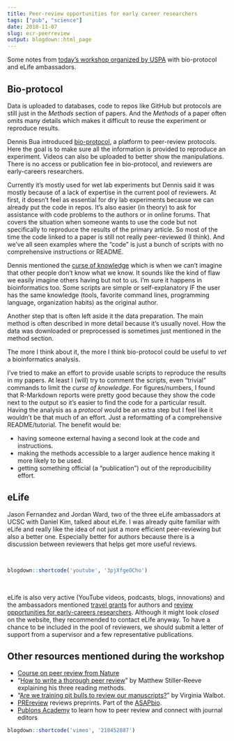 ```yaml
---
title: Peer-review opportunities for early career researchers
tags: ["pub", "science"]
date: 2018-11-07
slug: ecr-peerreview
output: blogdown::html_page
---
```


Some notes from [today's workshop organized by USPA](https://uspa.ucsc.edu/2018/10/31/peer-review-workshop-117-12-pm-in-biomed-200/) with bio-protocol and eLife ambassadors.

## Bio-protocol

Data is uploaded to databases, code to repos like GitHub but protocols are still just in the *Methods* section of papers.
And the *Methods* of a paper often omits many details which makes it difficult to reuse the experiment or reproduce results.

Dennis Bua introduced [bio-protocol](https://bio-protocol.org/), a platform to peer-review protocols. 
Here the goal is to make sure all the information is provided to reproduce an experiment.
Videos can also be uploaded to better show the manipulations.
There is no access or publication fee in bio-protocol, and reviewers are early-careers researchers.

Currently it's mostly used for wet lab experiments but Dennis said it was mostly because of a lack of expertise in the current pool of reviewers.
At first, it doesn't feel as essential for dry lab experiments because we can already put the code in repos.
It's also easier (in theory) to ask for assistance with code problems to the authors or in online forums.
That covers the situation when someone wants to use the code but not specifically to reproduce the results of the primary article.
So most of the time the code linked to a paper is still not really peer-reviewed (I think). 
And we've all seen examples where the "code" is just a bunch of scripts with no comprehensive instructions or README. 

Dennis mentioned the [curse of knowledge](https://en.wikipedia.org/wiki/Curse_of_knowledge) which is when we can't imagine that other people don't know what we know. 
It sounds like the kind of flaw we easily imagine others having but not to us. 
I'm sure it happens in bioinformatics too.
Some scripts are simple or self-explanatory IF the user has the same knowledge (tools, favorite command lines, programming language, organization habits) as the original author.

Another step that is often left aside it the data preparation. 
The main method is often described in more detail because it's usually novel.
How the data was downloaded or preprocessed is sometimes just mentioned in the method section.

The more I think about it, the more I think bio-protocol could be useful to *vet* a bioinformatics analysis.

I've tried to make an effort to provide usable scripts to reproduce the results in my papers.
At least I (will) try to comment the scripts, even "trivial" commands to limit the *curse of knowledge*.
For figures/numbers, I found that R-Markdown reports were pretty good because they show the code next to the output so it's easier to find the code for a particular result.
Having the analysis as a *protocol* would be an extra step but I feel like it wouldn't be that much of an effort.
Just a reformatting of a comprehensive README/tutorial.
The benefit would be:

- having someone external having a second look at the code and instructions.
- making the methods accessible to a larger audience hence making it more likely to be used.
- getting something official (a "publication") out of the reproducibility effort.

## eLife

Jason Fernandez and Jordan Ward, two of the three eLife ambassadors at UCSC with Daniel Kim, talked about eLife.
I was already quite familiar with eLife and really like the idea of not just a more efficient peer-reviewing but also a better one.
Especially better for authors because there is a discussion between reviewers that helps get more useful reviews.

\ 

```r
blogdown::shortcode('youtube', '3pjXfgeOCho')
```

\ 

eLife is also very active (YouTube videos, podcasts, blogs, innovations) and the ambassadors mentioned [travel grants](https://elifesciences.org/inside-elife/ae2cc6b5/early-career-researcher-travel-grants-2018-open-for-applications) for authors and [review opportunities for early-careers researchers](https://elifesciences.org/inside-elife/31a5173b/elife-promotes-early-career-involvement-in-peer-review).
Although it might look *closed* on the website, they recommended to contact eLife anyway. 
To have a chance to be included in the pool of reviewers, we should submit a letter of support from a supervisor and a few representative publications.


## Other resources mentioned during the workshop

- [Course on peer review from Nature](https://masterclasses.nature.com/users/4925-claire-hodge/posts/20006-free-online-course-on-peer-review)
- "[How to write a thorough peer review](https://www.nature.com/articles/d41586-018-06991-0)" by Matthew Stiller-Reeve explaining his three reading methods.
- "[Are we training pit bulls to review our manuscripts?](https://jbiol.biomedcentral.com/articles/10.1186/jbiol125)" by Virginia Walbot.
- [PREreview](https://www.prereview.org/users/8850/articles/198235-welcome-to-prereview) reviews preprints. Part of the [ASAPbio](http://asapbio.org/).
- [Publons Academy](https://publons.com/home/) to learn how to peer review and connect with journal editors

```r
blogdown::shortcode('vimeo', '218452887')
```
